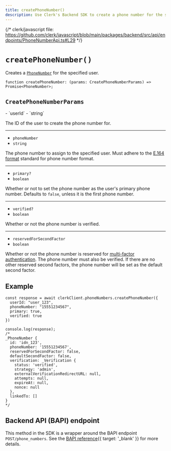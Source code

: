 ```yaml
---
title: createPhoneNumber()
description: Use Clerk's Backend SDK to create a phone number for the specified user.
---
```


{/* clerk/javascript file: https://github.com/clerk/javascript/blob/main/packages/backend/src/api/endpoints/PhoneNumberApi.ts#L29 */}

# `createPhoneNumber()`

Creates a [`PhoneNumber`](/docs/references/javascript/phone-number) for the specified user.

```tsx {{ prettier: false }}
function createPhoneNumber: (params: CreatePhoneNumberParams) => Promise<PhoneNumber>;
```

## `CreatePhoneNumberParams`

<Properties>
  - `userId`
  - `string`

  The ID of the user to create the phone number for.

  ---

  - `phoneNumber`
  - `string`

  The phone number to assign to the specified user. Must adhere to the [E.164 format](https://en.wikipedia.org/wiki/E.164) standard for phone number format.

  ---

  - `primary?`
  - `boolean`

  Whether or not to set the phone number as the user's primary phone number. Defaults to `false`, unless it is the first phone number.

  ---

  - `verified?`
  - `boolean`

  Whether or not the phone number is verified.

  ---

  - `reservedForSecondFactor`
  - `boolean`

  Whether or not the phone number is reserved for [multi-factor authentication](/docs/authentication/configuration/sign-up-sign-in-options#multi-factor-authentication). The phone number must also be verified. If there are no other reserved second factors, the phone number will be set as the default second factor.
</Properties>

## Example

```tsx {{ prettier: false }}
const response = await clerkClient.phoneNumbers.createPhoneNumber({
  userId: "user_123",
  phoneNumber: "15551234567",
  primary: true,
  verified: true
})

console.log(response);
/*
_PhoneNumber {
  id: 'idn_123',
  phoneNumber: '15551234567',
  reservedForSecondFactor: false,
  defaultSecondFactor: false,
  verification: _Verification {
    status: 'verified',
    strategy: 'admin',
    externalVerificationRedirectURL: null,
    attempts: null,
    expireAt: null,
    nonce: null
  },
  linkedTo: []
}
*/
```

## Backend API (BAPI) endpoint

This method in the SDK is a wrapper around the BAPI endpoint `POST/phone_numbers`. See the [BAPI reference](/docs/reference/backend-api/tag/Phone-Numbers#operation/CreatePhoneNumber){{ target: '_blank' }} for more details.
